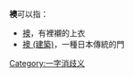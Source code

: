 
'''襖'''可以指：
* [[襖|襖]]，有裡襯的上衣
* [[襖_(建築)|襖 (建築)]]，一種日本傳統的門
{{disambig}}

[[Category:一字消歧义|Category:一字消歧义]]